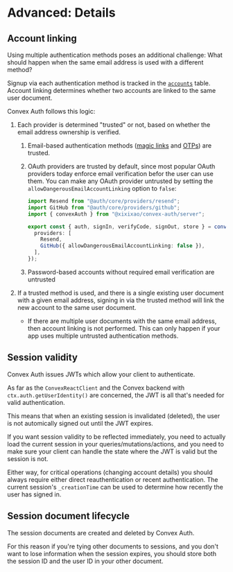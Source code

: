 # Advanced: Details

## Account linking

Using multiple authentication methods poses an additional challenge: What should
happen when the same email address is used with a different method?

Signup via each authentication method is tracked in the
[`accounts`](/api_reference/server#accounts) table. Account linking determines
whether two accounts are linked to the same user document.

Convex Auth follows this logic:

1. Each provider is determined "trusted" or not, based on whether the email
   address ownership is verified.

   1. Email-based authentication methods ([magic links](/config/email) and
      [OTPs](/config/otps)) are trusted.
   2. OAuth providers are trusted by default, since most popular OAuth providers
      today enforce email verification befor the user can use them. You can make
      any OAuth provider untrusted by setting the
      `allowDangerousEmailAccountLinking` option to `false`:

      ```ts filename="convex/auth.ts"
      import Resend from "@auth/core/providers/resend";
      import GitHub from "@auth/core/providers/github";
      import { convexAuth } from "@xixixao/convex-auth/server";

      export const { auth, signIn, verifyCode, signOut, store } = convexAuth({
        providers: [
          Resend,
          GitHub({ allowDangerousEmailAccountLinking: false }),
        ],
      });
      ```

   3. Password-based accounts without required email verification are untrusted

2. If a trusted method is used, and there is a single existing user document
   with a given email address, signing in via the trusted method will link the
   new account to the same user document.
   - If there are multiple user documents with the same email address, then
     account linking is not performed. This can only happen if your app uses
     multiple untrusted authentication methods.

## Session validity

Convex Auth issues JWTs which allow your client to authenticate.

As far as the `ConvexReactClient` and the Convex backend with
`ctx.auth.getUserIdentity()` are concerned, the JWT is all that's needed for
valid authentication.

This means that when an existing session is invalidated (deleted), the user is
not automically signed out until the JWT expires.

If you want session validity to be reflected immediately, you need to actually
load the current session in your queries/mutations/actions, and you need to make
sure your client can handle the state where the JWT is valid but the session is
not.

Either way, for critical operations (changing account details) you should always
require either direct reauthentication or recent authentication. The current
session's `_creationTime` can be used to determine how recently the user has
signed in.

## Session document lifecycle

The session documents are created and deleted by Convex Auth.

For this reason if you're tying other documents to sessions, and you don't want
to lose information when the session expires, you should store both the session
ID and the user ID in your other document.
